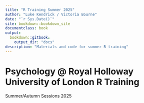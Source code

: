 ```yaml
--- 
title: "R Training Summer 2025"
author: "Luke Kendrick / Victoria Bourne"
date: "`r Sys.Date()`"
site: bookdown::bookdown_site
documentclass: book
output:
  bookdown::gitbook:
    output_dir: "docs"
description: "Materials and code for summer R training"
---
```

# Psychology @ Royal Holloway University of London R Training {.unnumbered}

Summer/Autumn Sessions 2025